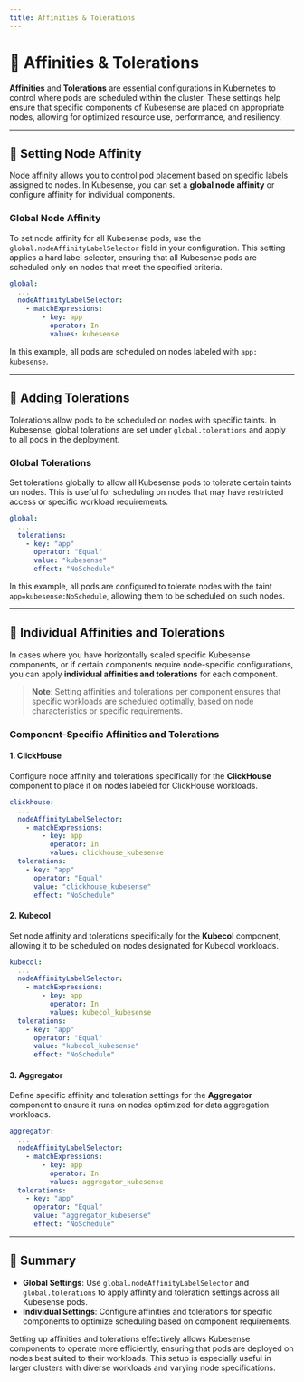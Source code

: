 ```yaml
---
title: Affinities & Tolerations
---
```


# 📌 Affinities & Tolerations

**Affinities** and **Tolerations** are essential configurations in Kubernetes to control where pods are scheduled within the cluster. These settings help ensure that specific components of Kubesense are placed on appropriate nodes, allowing for optimized resource use, performance, and resiliency.

---

## 🎯 Setting Node Affinity

Node affinity allows you to control pod placement based on specific labels assigned to nodes. In Kubesense, you can set a **global node affinity** or configure affinity for individual components.

### Global Node Affinity

To set node affinity for all Kubesense pods, use the `global.nodeAffinityLabelSelector` field in your configuration. This setting applies a hard label selector, ensuring that all Kubesense pods are scheduled only on nodes that meet the specified criteria.

```yaml
global:
  ...
  nodeAffinityLabelSelector:
    - matchExpressions:
        - key: app
          operator: In
          values: kubesense
```

In this example, all pods are scheduled on nodes labeled with `app: kubesense`.

---

## 🚦 Adding Tolerations

Tolerations allow pods to be scheduled on nodes with specific taints. In Kubesense, global tolerations are set under `global.tolerations` and apply to all pods in the deployment.

### Global Tolerations

Set tolerations globally to allow all Kubesense pods to tolerate certain taints on nodes. This is useful for scheduling on nodes that may have restricted access or specific workload requirements.

```yaml
global:
  ...
  tolerations:
    - key: "app"
      operator: "Equal"
      value: "kubesense"
      effect: "NoSchedule"
```

In this example, all pods are configured to tolerate nodes with the taint `app=kubesense:NoSchedule`, allowing them to be scheduled on such nodes.

---

## 🔄 Individual Affinities and Tolerations

In cases where you have horizontally scaled specific Kubesense components, or if certain components require node-specific configurations, you can apply **individual affinities and tolerations** for each component.

> **Note**: Setting affinities and tolerations per component ensures that specific workloads are scheduled optimally, based on node characteristics or specific requirements.

### Component-Specific Affinities and Tolerations

#### 1. ClickHouse

Configure node affinity and tolerations specifically for the **ClickHouse** component to place it on nodes labeled for ClickHouse workloads.

```yaml
clickhouse:
  ...
  nodeAffinityLabelSelector:
    - matchExpressions:
        - key: app
          operator: In
          values: clickhouse_kubesense
  tolerations:
    - key: "app"
      operator: "Equal"
      value: "clickhouse_kubesense"
      effect: "NoSchedule"
```

#### 2. Kubecol

Set node affinity and tolerations specifically for the **Kubecol** component, allowing it to be scheduled on nodes designated for Kubecol workloads.

```yaml
kubecol:
  ...
  nodeAffinityLabelSelector:
    - matchExpressions:
        - key: app
          operator: In
          values: kubecol_kubesense
  tolerations:
    - key: "app"
      operator: "Equal"
      value: "kubecol_kubesense"
      effect: "NoSchedule"
```

#### 3. Aggregator

Define specific affinity and toleration settings for the **Aggregator** component to ensure it runs on nodes optimized for data aggregation workloads.

```yaml
aggregator:
  ...
  nodeAffinityLabelSelector:
    - matchExpressions:
        - key: app
          operator: In
          values: aggregator_kubesense
  tolerations:
    - key: "app"
      operator: "Equal"
      value: "aggregator_kubesense"
      effect: "NoSchedule"
```

---

## 📝 Summary

- **Global Settings**: Use `global.nodeAffinityLabelSelector` and `global.tolerations` to apply affinity and toleration settings across all Kubesense pods.
- **Individual Settings**: Configure affinities and tolerations for specific components to optimize scheduling based on component requirements.

Setting up affinities and tolerations effectively allows Kubesense components to operate more efficiently, ensuring that pods are deployed on nodes best suited to their workloads. This setup is especially useful in larger clusters with diverse workloads and varying node specifications.